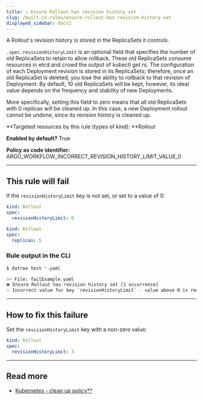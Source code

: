 ```yaml
---
title: ☑️ Ensure Rollout has revision history set
slug: /built-in-rules/ensure-rollout-has-revision-history-set
displayed_sidebar: docs2
---
```


A Rollout's revision history is stored in the ReplicaSets it controls.

`.spec.revisionHistoryLimit` is an optional field that specifies the number of old ReplicaSets to retain to allow rollback. These old ReplicaSets consume resources in etcd and crowd the output of kubectl get rs. The configuration of each Deployment revision is stored in its ReplicaSets; therefore, once an old ReplicaSet is deleted, you lose the ability to rollback to that revision of Deployment. By default, 10 old ReplicaSets will be kept, however, its ideal value depends on the frequency and stability of new Deployments.

More specifically, setting this field to zero means that all old ReplicaSets with 0 replicas will be cleaned up. In this case, a new Deployment rollout cannot be undone, since its revision history is cleaned up.

**Targeted resources by this rule (types of kind): **Rollout

**Enabled by default?** True

**Policy as code identifier:** ARGO_WORKFLOW_INCORRECT_REVISION_HISTORY_LIMIT_VALUE_0

---

## This rule will fail

If the `revisionHistoryLimit` key is not set, or set to a value of 0:

```yaml
kind: Rollout
spec:
  revisionHistoryLimit: 0
```

```yaml
kind: Rollout
spec:
  replicas: 5
```

### Rule output in the CLI

```bash
$ datree test *.yaml

>> File: failExample.yaml
❌ Ensure Rollout has revision history set [1 occurrence]
💡 Incorrect value for key `revisionHistoryLimit` - value above 0 is required to enable rolling back from a failed deployment
```

---

## How to fix this failure

Set the `revisionHistoryLimit` key with a non-zero value:

```yaml
kind: Rollout
spec:
  revisionHistoryLimit: 3
```

---

## Read more

- [Kubernetes - clean up policy\*\*](https://kubernetes.io/docs/concepts/workloads/controllers/deployment/#clean-up-policy)
